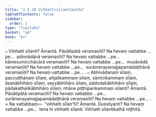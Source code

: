 ```yaml
---
title: "2.5.10 Viññattisīlantikathā"
tableOfContents: false
sidebar:
  order: 2
type: "tipitaka"
basket: "ab"
book: "kv"
---
```



<DynamicBreadcrumb />

<Division number="601" book="kv" bookNo="32" page="321">

<Paragraph number="1998" book="kv">
๐ Viññatti sīlanti? Āmantā. Pāṇātipātā veramaṇīti? Na hevaṃ vattabbe …pe…  adinnādānā veramaṇīti? Na hevaṃ vattabbe …pe…  kāmesumicchācārā veramaṇīti? Na hevaṃ vattabbe …pe…  musāvādā veramaṇīti? Na hevaṃ vattabbe …pe…  surāmerayamajjapamādaṭṭhānā veramaṇīti? Na hevaṃ vattabbe …pe… .
</Paragraph>

<Paragraph number="1999" book="kv">
๐ Abhivādanaṃ sīlaṃ, paccuṭṭhānaṃ sīlaṃ, añjalikammaṃ sīlaṃ, sāmīcikammaṃ sīlaṃ, āsanābhihāro sīlaṃ, seyyābhihāro sīlaṃ, pādodakābhihāro sīlaṃ, pādakathalikābhihāro sīlaṃ, nhāne piṭṭhiparikammaṃ sīlanti? Āmantā. Pāṇātipātā veramaṇīti? Na hevaṃ vattabbe …pe…  surāmerayamajjapamādaṭṭhānā veramaṇīti? Na hevaṃ vattabbe …pe… .
</Paragraph>

</Division>
<Division number="602" book="kv" bookNo="32" page="322">

<Paragraph number="2000" book="kv">
× Na vattabbaṃ—  “viññatti sīlan”ti? Āmantā. Dussilyanti? Na hevaṃ vattabbe …pe…  tena hi viññatti sīlanti.

</Paragraph>
</Division>

<Paragraph number="2001" type="center" book="kv">
Viññatti sīlantikathā niṭṭhitā.
</Paragraph>